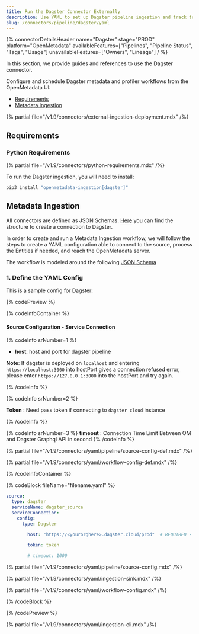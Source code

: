 ```yaml
---
title: Run the Dagster Connector Externally
description: Use YAML to set up Dagster pipeline ingestion and track transformations, dependencies, and metadata flows.
slug: /connectors/pipeline/dagster/yaml
---
```



{% connectorDetailsHeader
name="Dagster"
stage="PROD"
platform="OpenMetadata"
availableFeatures=["Pipelines", "Pipeline Status", "Tags", "Usage"]
unavailableFeatures=["Owners", "Lineage"]
/ %}


In this section, we provide guides and references to use the Dagster connector.

Configure and schedule Dagster metadata and profiler workflows from the OpenMetadata UI:

- [Requirements](#requirements)
- [Metadata Ingestion](#metadata-ingestion)

{% partial file="/v1.9/connectors/external-ingestion-deployment.mdx" /%}

## Requirements

### Python Requirements

{% partial file="/v1.9/connectors/python-requirements.mdx" /%}

To run the Dagster ingestion, you will need to install:

```bash
pip3 install "openmetadata-ingestion[dagster]"
```

## Metadata Ingestion

All connectors are defined as JSON Schemas.
[Here](https://github.com/open-metadata/OpenMetadata/blob/main/openmetadata-spec/src/main/resources/json/schema/entity/services/connections/pipeline/dagsterConnection.json)
you can find the structure to create a connection to Dagster.

In order to create and run a Metadata Ingestion workflow, we will follow
the steps to create a YAML configuration able to connect to the source,
process the Entities if needed, and reach the OpenMetadata server.

The workflow is modeled around the following
[JSON Schema](https://github.com/open-metadata/OpenMetadata/blob/main/openmetadata-spec/src/main/resources/json/schema/metadataIngestion/workflow.json)

### 1. Define the YAML Config

This is a sample config for Dagster:

{% codePreview %}

{% codeInfoContainer %}

#### Source Configuration - Service Connection

{% codeInfo srNumber=1 %}

- **host**: host and port for dagster pipeline

**Note**: If dagster is deployed on `localhost` and entering `https://localhost:3000` into hostPort gives a connection refused error, please enter `https://127.0.0.1:3000` into the hostPort and try again.

{% /codeInfo %}

{% codeInfo srNumber=2 %}

**Token** : Need pass token if connecting to `dagster cloud` instance

{% /codeInfo %}

{% codeInfo srNumber=3 %}
**timeout** : Connection Time Limit Between OM and Dagster Graphql API in second
{% /codeInfo %}


{% partial file="/v1.9/connectors/yaml/pipeline/source-config-def.mdx" /%}

<IngestionSinkDef />

{% partial file="/v1.9/connectors/yaml/workflow-config-def.mdx" /%}

{% /codeInfoContainer %}

{% codeBlock fileName="filename.yaml" %}


```yaml {% isCodeBlock=true %}
source:
  type: dagster
  serviceName: dagster_source
  serviceConnection:
    config:
      type: Dagster
```
```yaml {% srNumber=1 %}
        host: "https://<yourorghere>.dagster.cloud/prod"  # REQUIRED - Dagster instance URL
```
```yaml {% srNumber=2 %}
        token: token
```
```yaml {% srNumber=3 %}
        # timeout: 1000
```

{% partial file="/v1.9/connectors/yaml/pipeline/source-config.mdx" /%}

{% partial file="/v1.9/connectors/yaml/ingestion-sink.mdx" /%}

{% partial file="/v1.9/connectors/yaml/workflow-config.mdx" /%}

{% /codeBlock %}

{% /codePreview %}

{% partial file="/v1.9/connectors/yaml/ingestion-cli.mdx" /%}
